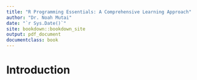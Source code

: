 ```yaml
--- 
title: "R Programming Essentials: A Comprehensive Learning Approach"
author: "Dr. Noah Mutai"
date: "`r Sys.Date()`"
site: bookdown::bookdown_site
output: pdf_document
documentclass: book
---
```


# Introduction

